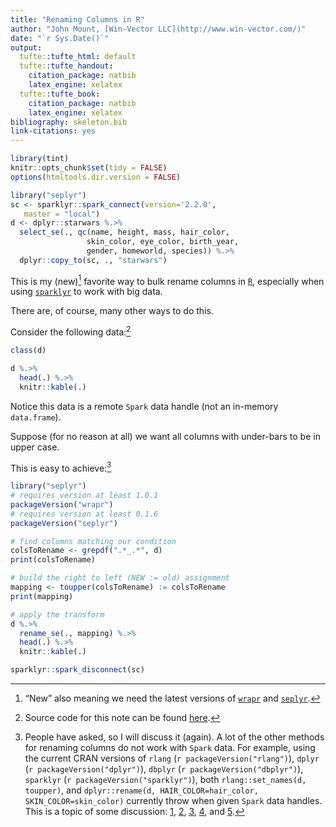 ```yaml
---
title: "Renaming Columns in R"
author: "John Mount, [Win-Vector LLC](http://www.win-vector.com/)"
date: "`r Sys.Date()`"
output:
  tufte::tufte_html: default
  tufte::tufte_handout:
    citation_package: natbib
    latex_engine: xelatex
  tufte::tufte_book:
    citation_package: natbib
    latex_engine: xelatex
bibliography: skeleton.bib
link-citations: yes
---
```



```r
library(tint)
knitr::opts_chunk$set(tidy = FALSE)
options(htmltools.dir.version = FALSE)

library("seplyr")
sc <- sparklyr::spark_connect(version='2.2.0', 
   master = "local")
d <- dplyr::starwars %.>%
  select_se(., qc(name, height, mass, hair_color, 
                 skin_color, eye_color, birth_year, 
                 gender, homeworld, species)) %.>%
  dplyr::copy_to(sc, ., "starwars")
```

This is my (new)^["New" also meaning we need the latest versions 
of [`wrapr`](https://winvector.github.io/wrapr/) and [`seplyr`](https://winvector.github.io/seplyr/).] favorite way to bulk rename columns in [`R`](https://www.r-project.org),
especially when using [`sparklyr`](https://spark.rstudio.com) to work with big data. 

There are, of course, many other ways to do this.

Consider the following data:^[Source code for this note can be found [here](https://github.com/WinVector/WinVector.github.io/blob/master/FluidData/Renaming.Rmd).]

```r
class(d)

d %.>%
  head(.) %.>%
  knitr::kable(.)
```

Notice this data is a remote `Spark` data handle (not an in-memory `data.frame`).

Suppose (for no reason at all) we want all columns with under-bars to be in upper case.

This is easy to achieve:^[People have asked, so I will discuss it (again).
A lot of the other methods for renaming columns
do not work with `Spark` data. For example, using the current CRAN versions of 
`rlang` (`r packageVersion("rlang")`),
`dplyr` (`r packageVersion("dplyr")`),
`dbplyr` (`r packageVersion("dbplyr")`),
`sparklyr`  (`r packageVersion("sparklyr")`), both `rlang::set_names(d, toupper)`,
and `dplyr::rename(d, HAIR_COLOR=hair_color, SKIN_COLOR=skin_color)` currently throw
when given `Spark` data handles.  This is a topic of some discussion: 
[1](https://github.com/rstudio/sparklyr/issues/678),
[2](https://github.com/rstudio/sparklyr/issues/900),
[3](https://github.com/tidyverse/dplyr/issues/2776),
[4](https://github.com/tidyverse/dplyr/issues/2860),
and [5](https://stackoverflow.com/questions/45622262/sparklyr-change-all-column-names-spark-dataframe).]


```r
library("seplyr")
# requires version at least 1.0.1
packageVersion("wrapr") 
# requires version at least 0.1.6
packageVersion("seplyr") 

# find columns matching our condition
colsToRename <- grepdf(".*_.*", d)
print(colsToRename)

# build the right to left (NEW := old) assignment
mapping <- toupper(colsToRename) := colsToRename
print(mapping)

# apply the transform
d %.>% 
  rename_se(., mapping) %.>%
  head(.) %.>%
  knitr::kable(.)
```

 
```r
sparklyr::spark_disconnect(sc)
```

